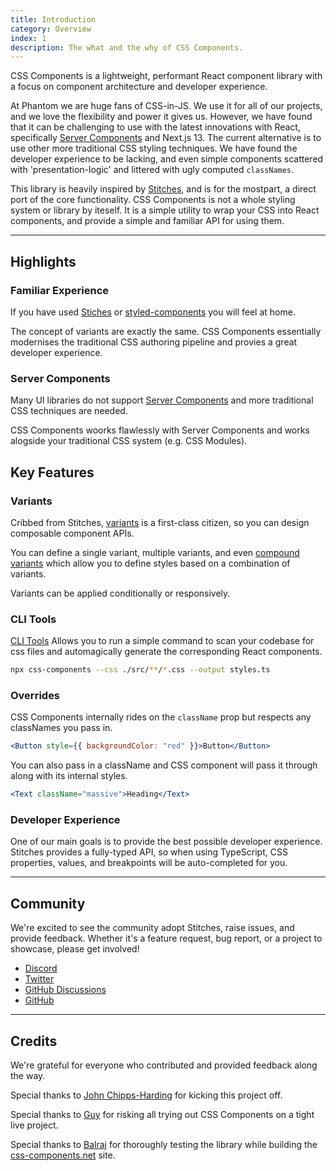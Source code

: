 ```yaml
---
title: Introduction
category: Overview
index: 1
description: The what and the why of CSS Components.
---
```


CSS Components is a lightweight, performant React component library with a focus on component architecture and developer experience.

At Phantom we are huge fans of CSS-in-JS. We use it for all of our projects, and we love the flexibility and power it gives us. However, we have found that it can be challenging to use with the latest innovations with React, specifically [Server Components](https://beta.nextjs.org/docs/rendering/server-and-client-components) and Next.js 13. The current alternative is to use other more traditional CSS styling techniques. We have found the developer experience to be lacking, and even simple components scattered with 'presentation-logic' and littered with ugly computed `classNames`.

This library is heavily inspired by [Stitches](https://stitches.dev/), and is for the mostpart, a direct port of the core functionality. CSS Components is not a whole styling system or library by iteself. It is a simple utility to wrap your CSS into React components, and provide a simple and familiar API for using them.

---

## Highlights

### Familiar Experience

If you have used [Stiches](https://stitches.dev/) or [styled-components](https://styled-components.com) you will feel at home.

The concept of variants are exactly the same. CSS Components essentially modernises the traditional CSS authoring pipeline and provies a great developer experience.

### Server Components

Many UI libraries do not support [Server Components](https://beta.nextjs.org/docs/rendering/server-and-client-components) and more traditional CSS techniques are needed.

CSS Components woorks flawlessly with Server Components and works alogside your traditional CSS system (e.g. CSS Modules).

## Key Features

### Variants

Cribbed from Stitches, [variants](/docs/variants) is a first-class citizen, so you can design composable component APIs.

You can define a single variant, multiple variants, and even [compound variants](/docs/variants#compound-variants) which allow you to define styles based on a combination of variants.

Variants can be applied conditionally or responsively.

### CLI Tools

[CLI Tools](/docs/cli) Allows you to run a simple command to scan your codebase for css files and automagically generate the corresponding React components.

```bash
npx css-components --css ./src/**/*.css --output styles.ts
```

### Overrides

CSS Components internally rides on the `className` prop but respects any classNames you pass in.

```jsx
<Button style={{ backgroundColor: "red" }}>Button</Button>
```

You can also pass in a className and CSS component will pass it through along with its internal styles.

```jsx
<Text className="massive">Heading</Text>
```

### Developer Experience

One of our main goals is to provide the best possible developer experience. Stitches provides a fully-typed API, so when using TypeScript, CSS properties, values, and breakpoints will be auto-completed for you.

---

## Community

We're excited to see the community adopt Stitches, raise issues, and provide feedback. Whether it's a feature request, bug report, or a project to showcase, please get involved!

- [Discord](https://discord.com/invite/H4eG3Mk)
- [Twitter](https://twitter.com/stitchesjs)
- [GitHub Discussions](https://github.com/stitchesjs/stitches/discussions)
- [GitHub](https://github.com/stitchesjs/stitches)

---

## Credits

We're grateful for everyone who contributed and provided feedback along the way.

Special thanks to [John Chipps-Harding](https://twitter.com/digitaljohnuk) for kicking this project off.

Special thanks to [Guy](https://) for risking all trying out CSS Components on a tight live project.

Special thanks to [Balraj](https://) for thoroughly testing the library while building the [css-components.net](https://css-components.net) site.
